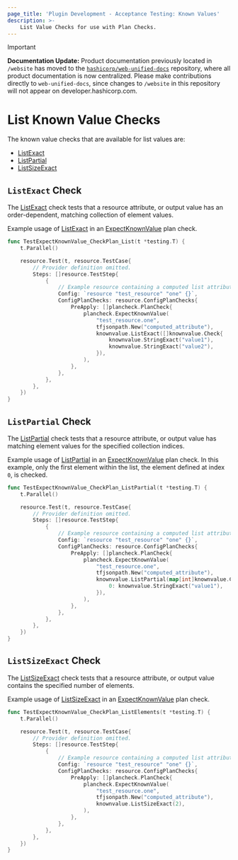 ```yaml
---
page_title: 'Plugin Development - Acceptance Testing: Known Values'
description: >-
    List Value Checks for use with Plan Checks.
---
```


> [!IMPORTANT]  
> **Documentation Update:** Product documentation previously located in `/website` has moved to the [`hashicorp/web-unified-docs`](https://github.com/hashicorp/web-unified-docs) repository, where all product documentation is now centralized. Please make contributions directly to `web-unified-docs`, since changes to `/website` in this repository will not appear on developer.hashicorp.com.

# List Known Value Checks

The known value checks that are available for list values are:

* [ListExact](/terraform/plugin/testing/acceptance-tests/known-value-checks/list#listexact-check)
* [ListPartial](/terraform/plugin/testing/acceptance-tests/known-value-checks/list#listpartial-check)
* [ListSizeExact](/terraform/plugin/testing/acceptance-tests/known-value-checks/list#listsizeexact-check)

## `ListExact` Check

The [ListExact](https://pkg.go.dev/github.com/hashicorp/terraform-plugin-testing/knownvalue#ListExact) check tests that a resource attribute, or output value has an order-dependent, matching collection of element values.

Example usage of [ListExact](https://pkg.go.dev/github.com/hashicorp/terraform-plugin-testing/knownvalue#ListExact) in an [ExpectKnownValue](/terraform/plugin/testing/acceptance-tests/plan-checks/resource) plan check.

```go
func TestExpectKnownValue_CheckPlan_List(t *testing.T) {
	t.Parallel()

	resource.Test(t, resource.TestCase{
		// Provider definition omitted.
		Steps: []resource.TestStep{
			{
        	    // Example resource containing a computed list attribute named "computed_attribute"
				Config: `resource "test_resource" "one" {}`,
				ConfigPlanChecks: resource.ConfigPlanChecks{
					PreApply: []plancheck.PlanCheck{
						plancheck.ExpectKnownValue(
							"test_resource.one",
							tfjsonpath.New("computed_attribute"),
							knownvalue.ListExact([]knownvalue.Check{
								knownvalue.StringExact("value1"),
								knownvalue.StringExact("value2"),
							}),
						),
					},
				},
			},
		},
	})
}
```

## `ListPartial` Check

The [ListPartial](https://pkg.go.dev/github.com/hashicorp/terraform-plugin-testing/knownvalue#ListPartial) check tests that a resource attribute, or output value has matching element values for the specified collection indices.

Example usage of [ListPartial](https://pkg.go.dev/github.com/hashicorp/terraform-plugin-testing/knownvalue#ListPartial) in an [ExpectKnownValue](/terraform/plugin/testing/acceptance-tests/plan-checks/resource) plan check. In this example, only the first element within the list, the element defined at index `0`, is checked.

```go
func TestExpectKnownValue_CheckPlan_ListPartial(t *testing.T) {
	t.Parallel()

	resource.Test(t, resource.TestCase{
		// Provider definition omitted.
		Steps: []resource.TestStep{
			{
        	    // Example resource containing a computed list attribute named "computed_attribute"
				Config: `resource "test_resource" "one" {}`,
				ConfigPlanChecks: resource.ConfigPlanChecks{
					PreApply: []plancheck.PlanCheck{
						plancheck.ExpectKnownValue(
							"test_resource.one",
							tfjsonpath.New("computed_attribute"),
							knownvalue.ListPartial(map[int]knownvalue.Check{
								0: knownvalue.StringExact("value1"),
							}),
						),
					},
				},
			},
		},
	})
}
```

## `ListSizeExact` Check

The [ListSizeExact](https://pkg.go.dev/github.com/hashicorp/terraform-plugin-testing/knownvalue#ListSizeExact) check tests that a resource attribute, or output value contains the specified number of elements.

Example usage of [ListSizeExact](https://pkg.go.dev/github.com/hashicorp/terraform-plugin-testing/knownvalue#ListSizeExact) in an [ExpectKnownValue](/terraform/plugin/testing/acceptance-tests/plan-checks/resource) plan check.

```go
func TestExpectKnownValue_CheckPlan_ListElements(t *testing.T) {
	t.Parallel()

	resource.Test(t, resource.TestCase{
		// Provider definition omitted.
		Steps: []resource.TestStep{
			{
        	    // Example resource containing a computed list attribute named "computed_attribute"
				Config: `resource "test_resource" "one" {}`,
				ConfigPlanChecks: resource.ConfigPlanChecks{
					PreApply: []plancheck.PlanCheck{
						plancheck.ExpectKnownValue(
							"test_resource.one",
							tfjsonpath.New("computed_attribute"),
							knownvalue.ListSizeExact(2),
						),
					},
				},
			},
		},
	})
}
```
